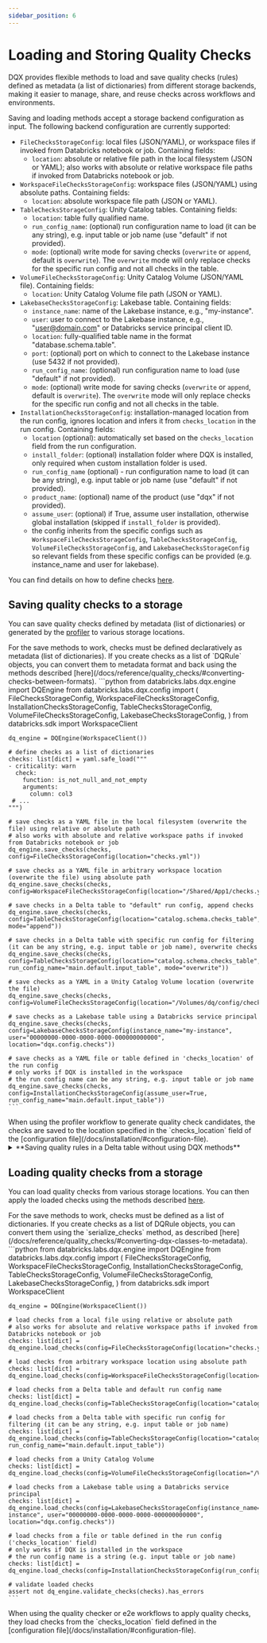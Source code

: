 ```yaml
---
sidebar_position: 6
---
```




# Loading and Storing Quality Checks

DQX provides flexible methods to load and save quality checks (rules) defined as metadata (a list of dictionaries) from different storage backends, making it easier to manage, share, and reuse checks across workflows and environments.

Saving and loading methods accept a storage backend configuration as input. The following backend configuration are currently supported:
* `FileChecksStorageConfig`: local files (JSON/YAML), or workspace files if invoked from Databricks notebook or job. Containing fields:
    * `location`: absolute or relative file path in the local filesystem (JSON or YAML); also works with absolute or relative workspace file paths if invoked from Databricks notebook or job.
* `WorkspaceFileChecksStorageConfig`: workspace files (JSON/YAML) using absolute paths. Containing fields:
    * `location`: absolute workspace file path (JSON or YAML).
* `TableChecksStorageConfig`: Unity Catalog tables. Containing fields:
    * `location`: table fully qualified name.
    * `run_config_name`: (optional) run configuration name to load (it can be any string), e.g. input table or job name (use "default" if not provided).
    * `mode`: (optional) write mode for saving checks (`overwrite` or `append`, default is `overwrite`). The `overwrite` mode will only replace checks for the specific run config and not all checks in the table.
* `VolumeFileChecksStorageConfig`: Unity Catalog Volume (JSON/YAML file). Containing fields:
    * `location`: Unity Catalog Volume file path (JSON or YAML).
* `LakebaseChecksStorageConfig`: Lakebase table. Containing fields:
    * `instance_name`: name of the Lakebase instance, e.g., "my-instance".
    * `user`: user to connect to the Lakebase instance, e.g., "user@domain.com" or Databricks service principal client ID.
    * `location`: fully-qualified table name in the format "database.schema.table".
    * `port`: (optional) port on which to connect to the Lakebase instance (use 5432 if not provided).
    * `run_config_name`: (optional) run configuration name to load (use "default" if not provided).
    * `mode`: (optional) write mode for saving checks (`overwrite` or `append`, default is `overwrite`). The `overwrite` mode will only replace checks for the specific run config and not all checks in the table.
* `InstallationChecksStorageConfig`: installation-managed location from the run config, ignores location and infers it from `checks_location` in the run config. Containing fields:
    * `location` (optional): automatically set based on the `checks_location` field from the run configuration.
    * `install_folder`: (optional) installation folder where DQX is installed, only required when custom installation folder is used.
    * `run_config_name` (optional) - run configuration name to load (it can be any string), e.g. input table or job name (use "default" if not provided).
    * `product_name`: (optional) name of the product (use "dqx" if not provided).
    * `assume_user`: (optional) if True, assume user installation, otherwise global installation (skipped if `install_folder` is provided).
    * the config inherits from the specific configs such as `WorkspaceFileChecksStorageConfig`, `TableChecksStorageConfig`, `VolumeFileChecksStorageConfig`, and `LakebaseChecksStorageConfig` so relevant fields from these specific configs can be provided (e.g. instance_name and user for lakebase).

You can find details on how to define checks [here](/docs/guide/quality_checks_definition).

## Saving quality checks to a storage

You can save quality checks defined by metadata (list of dictionaries) or generated by the [profiler](/docs/guide/data_profiling) to various storage locations.

<Admonition type="tip" title="Checks definition">
For the save methods to work, checks must be defined declaratively as metadata (list of dictionaries).
If you create checks as a list of `DQRule` objects, you can convert them to metadata format and back using the methods described [here](/docs/reference/quality_checks/#converting-checks-between-formats).
</Admonition>

<Tabs>
  <TabItem value="Python" label="Python" default>
    ```python
    from databricks.labs.dqx.engine import DQEngine
    from databricks.labs.dqx.config import (
      FileChecksStorageConfig,
      WorkspaceFileChecksStorageConfig,
      InstallationChecksStorageConfig,
      TableChecksStorageConfig,
      VolumeFileChecksStorageConfig,
      LakebaseChecksStorageConfig,
    )
    from databricks.sdk import WorkspaceClient

    dq_engine = DQEngine(WorkspaceClient())

    # define checks as a list of dictionaries
    checks: list[dict] = yaml.safe_load("""
    - criticality: warn
      check:
        function: is_not_null_and_not_empty
        arguments:
          column: col3
     # ...
    """)

    # save checks as a YAML file in the local filesystem (overwrite the file) using relative or absolute path
    # also works with absolute and relative workspace paths if invoked from Databricks notebook or job
    dq_engine.save_checks(checks, config=FileChecksStorageConfig(location="checks.yml"))

    # save checks as a YAML file in arbitrary workspace location (overwrite the file) using absolute path
    dq_engine.save_checks(checks, config=WorkspaceFileChecksStorageConfig(location="/Shared/App1/checks.yml"))

    # save checks in a Delta table to "default" run config, append checks
    dq_engine.save_checks(checks, config=TableChecksStorageConfig(location="catalog.schema.checks_table", mode="append"))

    # save checks in a Delta table with specific run config for filtering (it can be any string, e.g. input table or job name), overwrite checks
    dq_engine.save_checks(checks, config=TableChecksStorageConfig(location="catalog.schema.checks_table", run_config_name="main.default.input_table", mode="overwrite"))

    # save checks as a YAML in a Unity Catalog Volume location (overwrite the file)
    dq_engine.save_checks(checks, config=VolumeFileChecksStorageConfig(location="/Volumes/dq/config/checks_volume/App1/checks.yml"))

    # save checks as a Lakebase table using a Databricks service principal
    dq_engine.save_checks(checks, config=LakebaseChecksStorageConfig(instance_name="my-instance", user="00000000-0000-0000-0000-000000000000", location="dqx.config.checks"))
    
    # save checks as a YAML file or table defined in 'checks_location' of the run config
    # only works if DQX is installed in the workspace
    # the run config name can be any string, e.g. input table or job name
    dq_engine.save_checks(checks, config=InstallationChecksStorageConfig(assume_user=True, run_config_name="main.default.input_table"))
    ```
  </TabItem>
  <TabItem value="Workflows" label="Workflows">
    When using the profiler workflow to generate quality check candidates, the checks are saved to the location specified in the `checks_location` field of the [configuration file](/docs/installation/#configuration-file).
  </TabItem>
</Tabs>

<details style={{ backgroundColor: 'transparent', color: 'neutral' }}>
<summary>**Saving quality rules in a Delta table without using DQX methods**</summary>

Quality rules can be stored in a Delta table as showcased above using `DQEngine`.
You can also store them directly in a Delta table using Spark DataFrame API.

<Tabs>
  <TabItem value="Python" label="Python" default>
    ```python
    from databricks.labs.dqx.engine import DQEngine
    from databricks.sdk import WorkspaceClient
    from databricks.labs.dqx.config import TableChecksStorageConfig

    schema = (
      "name STRING, "
      "criticality STRING, "
      "check STRUCT<function STRING, for_each_column ARRAY<STRING>, arguments MAP<STRING, STRING>>, "
      "filter STRING, "
      "run_config_name STRING, "
      "user_metadata MAP<STRING, STRING>"
    )

    # define checks as a list of dictionaries
    checks: list[dict] = [
      {
        "criticality": "error",
        "check": {"function": "is_not_null", "for_each_column": ["col1", "col2"], "arguments": {}},
        "filter": "col1 > 0",
        "user_metadata": {"check_owner": "someone@email.com"},
      },
      {
        "name": "column_not_less_than",
        "criticality": "warn",
        "check": {"function": "is_not_less_than", "arguments": {"column": "col_2", "limit": 1}},
      },
      {
        "criticality": "warn",
        "name": "column_in_list",
        "check": {"function": "is_in_list", "arguments": {"column": "col_2", "allowed": [1, 2]}},
      },
    ]

    # checks can also be defined by specifying columns explicitly
    checks = [
      [
        None,
        "error",
        {"function": "is_not_null", "for_each_column": ["col1", "col2"], "arguments": {}},
        "col1 > 0",
        "default",
        {"check_owner": "someone@email.com"},
      ],
      [
        "column_not_less_than",
        "warn",
        {"function": "is_not_less_than", "arguments": {"column": "col_2", "limit": 1}},
        None,
        "default",
        None,
      ],
      [
        "column_in_list",
        "warn",
        {"function": "is_in_list", "for_each_column": None, "arguments": {"column": "col_2", "allowed": [1, 2]}},
        None,
        "default",
        None,
      ],
    ]

    # save checks
    df = spark.createDataFrame(checks, schema)
    df.write.format("delta").mode("overwrite").saveAsTable("main.default.dqx_checks_table")

    # load checks as dict from the delta table
    dq_engine = DQEngine(WorkspaceClient())
    checks = dq_engine.load_checks(config=TableChecksStorageConfig(location="main.default.dqx_checks_table"))

    # validate loaded checks
    assert not dq_engine.validate_checks(checks).has_errors
    ```
  </TabItem>
</Tabs>
</details>

## Loading quality checks from a storage

You can load quality checks from various storage locations. You can then apply the loaded checks using the methods described [here](/docs/guide/quality_checks_apply).

<Admonition type="tip" title="Checks definition">
For the save methods to work, checks must be defined as a list of dictionaries.
If you create checks as a list of DQRule objects, you can convert them using the `serialize_checks` method, as described [here](/docs/reference/quality_checks/#converting-dqx-classes-to-metadata).
</Admonition>

<Tabs>
  <TabItem value="Python" label="Python" default>
    ```python
    from databricks.labs.dqx.engine import DQEngine
    from databricks.labs.dqx.config import (
      FileChecksStorageConfig,
      WorkspaceFileChecksStorageConfig,
      InstallationChecksStorageConfig,
      TableChecksStorageConfig,
      VolumeFileChecksStorageConfig,
      LakebaseChecksStorageConfig,
    )
    from databricks.sdk import WorkspaceClient

    dq_engine = DQEngine(WorkspaceClient())

    # load checks from a local file using relative or absolute path
    # also works for absolute and relative workspace paths if invoked from Databricks notebook or job
    checks: list[dict] = dq_engine.load_checks(config=FileChecksStorageConfig(location="checks.yml"))

    # load checks from arbitrary workspace location using absolute path
    checks: list[dict] = dq_engine.load_checks(config=WorkspaceFileChecksStorageConfig(location="/Shared/App1/checks.yml"))

    # load checks from a Delta table and default run config name
    checks: list[dict] = dq_engine.load_checks(config=TableChecksStorageConfig(location="catalog.schema.checks_table"))

    # load checks from a Delta table with specific run config for filtering (it can be any string, e.g. input table or job name)
    checks: list[dict] = dq_engine.load_checks(config=TableChecksStorageConfig(location="catalog.schema.checks_table", run_config_name="main.default.input_table"))

    # load checks from a Unity Catalog Volume
    checks: list[dict] = dq_engine.load_checks(config=VolumeFileChecksStorageConfig(location="/Volumes/dq/config/checks_volume/App1/checks.yml"))

    # load checks from a Lakebase table using a Databricks service principal
    checks: list[dict] = dq_engine.load_checks(config=LakebaseChecksStorageConfig(instance_name="my-instance", user="00000000-0000-0000-0000-000000000000", location="dqx.config.checks"))

    # load checks from a file or table defined in the run config ('checks_location' field)
    # only works if DQX is installed in the workspace
    # the run config name is a string (e.g. input table or job name)
    checks: list[dict] = dq_engine.load_checks(config=InstallationChecksStorageConfig(run_config_name="main.default.input_table"))

    # validate loaded checks
    assert not dq_engine.validate_checks(checks).has_errors
    ```
  </TabItem>
  <TabItem value="Workflows" label="Workflows">
    When using the quality checker or e2e workflows to apply quality checks, they load checks from the `checks_location` field defined in the [configuration file](/docs/installation/#configuration-file).
  </TabItem>
</Tabs>
